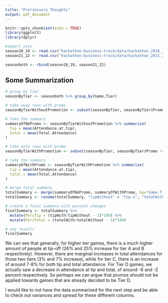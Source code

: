 ```yaml
---
title: "Preliminary Thoughts"
output: pdf_document
---
```


```r
knitr::opts_chunk$set(echo = TRUE)
library(ggplot2)
library(dplyr)

#import csvs
season18_19 <- read.csv("hackathon-business-track/data/hackathon_2018_19_attendance.csv")
season21_22 <- read.csv("hackathon-business-track/data/hackathon_2021_22_attendance.csv")

seasonboth <- rbind(season18_19, season21_22)
```

## Some Summarization
```r
# group by tier
seasonByTier <- seasonboth %>% group_by(Game.Tier)

# take away rows with promo
seasonByTierWithoutPromotion <- subset(seasonByTier, seasonByTier$Promo == "")

# take the summary 
summaryOfNoPromo <- seasonByTierWithoutPromotion %>% summarise(
  tip = mean(Attendance.at.tip),
  total = mean(Total.Attendance)
)

# take only rows with promo
seasonByTierWithPromotion <- subset(seasonByTier, seasonByTier$Promo != "")

# take the summary 
summaryOfWithPromo <- seasonByTierWithPromotion %>% summarise(
  tip = mean(Attendance.at.tip),
  total = mean(Total.Attendance)
)

# merge total summary
totalSummary <- merge(summaryOfNoPromo, summaryOfWithPromo, by="Game.Tier")
totalSummary <- rename(totalSummary, "tipWithout" = "tip.x", "totalWithout" = "total.x", "tipWith" = "tip.y", "totalWith" = "total.y")

# create a final summary with percent changes
finalSummary <- totalSummary %>% 
  mutate(PercTip = (tipWith/tipWithout - 1)*100) %>%
  mutate(PercTotal = (totalWith/totalWithout - 1)*100)

# see results
finalSummary
```

We can see that generally, for higher tier games, there is a much higher amount of people at tip-off (26% and 25% increase for tier A and B respectively). However, there are marginal increases in total attendances for those two tiers (3% and 7% increase), while for tier C, there is an increase of around 7-8% for both tip and total attendance. For Tier D games, we actually saw a decrease in attendance at tip and total, of around -6 and -2 percent respectively. So perhaps we can argue that promos should not be applied towards games that are already decided to be Tier D. 

I would like to not have the data summarized for the next step and be able to check out variances and spread for these different columns. 
